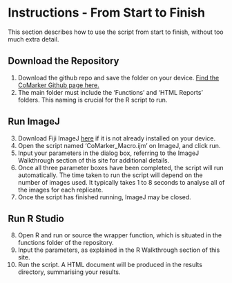 # Instructions - From Start to Finish

This section describes how to use the script from start to finish, without too much extra detail.

## Download the Repository

1.  Download the github repo and save the folder on your device. [Find the CoMarker Github page here.](https://github.com/MAP-AD/CoMarker)
2.  The main folder must include the 'Functions' and 'HTML Reports' folders. This naming is crucial for the R script to run.

## Run ImageJ

3.  Download Fiji ImageJ [here](https://imagej.net/software/fiji/downloads) if it is not already installed on your device.
4.  Open the script named 'CoMarker_Macro.ijm' on ImageJ, and click run.
5.  Input your parameters in the dialog box, referring to the ImageJ Walkthrough section of this site for additional details.
6.  Once all three parameter boxes have been completed, the script will run automatically. The time taken to run the script will depend on the number of images used. It typically takes 1 to 8 seconds to analyse all of the images for each replicate.
7.  Once the script has finished running, ImageJ may be closed.

## Run R Studio

8.  Open R and run or source the wrapper function, which is situated in the functions folder of the repository.
9.  Input the parameters, as explained in the R Walkthrough section of this site.
10. Run the script. A HTML document will be produced in the results directory, summarising your results.
